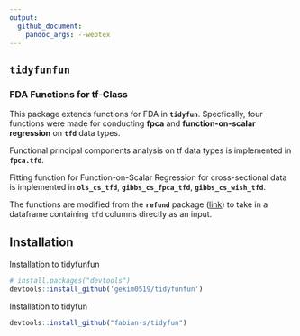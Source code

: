 ```yaml
---
output: 
  github_document:
    pandoc_args: --webtex
---
```


## `tidyfunfun`

### FDA Functions for tf-Class

This package extends functions for FDA in **`tidyfun`**. Specfically, four functions were made for conducting **fpca** and **function-on-scalar regression** on **`tfd`** data types.

Functional principal components analysis on tf data types is implemented in **`fpca.tfd`**.

Fitting function for Function-on-Scalar Regression for cross-sectional data is implemented in **`ols_cs_tfd`**, **`gibbs_cs_fpca_tfd`**, **`gibbs_cs_wish_tfd`**.

The functions are modified from the **`refund`** package ([link]( https://github.com/refunders/refundable)) to take in a dataframe containing `tfd` columns directly as an input.

## Installation

Installation to tidyfunfun

```r
# install.packages("devtools")
devtools::install_github('gekim0519/tidyfunfun')
```

Installation to tidyfun 

```r
devtools::install_github("fabian-s/tidyfun")
```

